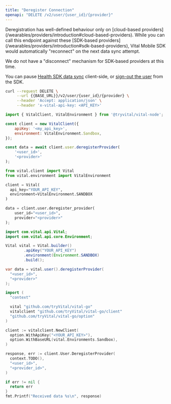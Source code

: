 ```yaml
---
title: "Deregister Connection"
openapi: "DELETE /v2/user/{user_id}/{provider}"
---
```


<Note>
Deregistration has well-defined behaviour only on [cloud-based providers](/wearables/providers/introduction#cloud-based-providers).
</Note>

<Warning>
While you can call this endpoint against these [SDK-based providers](/wearables/providers/introduction#sdk-based-providers),
Vital Mobile SDK would automatically "reconnect" on the next data sync attempt.

We do not have a "disconnect" mechanism for SDK-based providers at this time.

You can pause [Health SDK data sync](/wearables/sdks/vital-health#pausing-data-synchronization) client-side, or
[sign-out the user](/wearables/sdks/vital-core#reset-the-sdk-sign-out) from the SDK.
</Warning>

<RequestExample>

```bash cURL
curl --request DELETE \
     --url {{BASE_URL}}/v2/user/{user_id}/{provider} \
     --header 'Accept: application/json' \
     --header 'x-vital-api-key: <API_KEY>'
```

```javascript Node
import { VitalClient, VitalEnvironment } from '@tryvital/vital-node';

const client = new VitalClient({
    apiKey: '<my_api_key>',
    environment: VitalEnvironment.Sandbox,
});

const data = await client.user.deregisterProvider(
    '<user_id>',
    '<provider>'
);
```

```python Python
from vital.client import Vital
from vital.environment import VitalEnvironment

client = Vital(
  api_key="YOUR_API_KEY",
  environment=VitalEnvironment.SANDBOX
)

data = client.user.deregister_provider(
    user_id="<user_id>",
    provider="<provider>"
);
```

```java Java
import com.vital.api.Vital;
import com.vital.api.core.Environment;

Vital vital = Vital.builder()
        .apiKey("YOUR_API_KEY")
        .environment(Environment.SANDBOX)
        .build();

var data = vital.user().deregisterProvider(
  "<user_id>",
  "<provider>"
);
```

```go Go
import (
  "context"

  vital "github.com/tryVital/vital-go"
  vitalclient "github.com/tryVital/vital-go/client"
  "github.com/tryVital/vital-go/option"
)

client := vitalclient.NewClient(
  option.WithApiKey("<YOUR_API_KEY>"),
  option.WithBaseURL(vital.Environments.Sandbox),
)

response, err := client.User.DeregisterProvider(
  context.TODO(), 
  "<user_id>",
  "<provider_id>",
)

if err != nil {
  return err
}
fmt.Printf("Received data %s\n", response)
```


</RequestExample>
